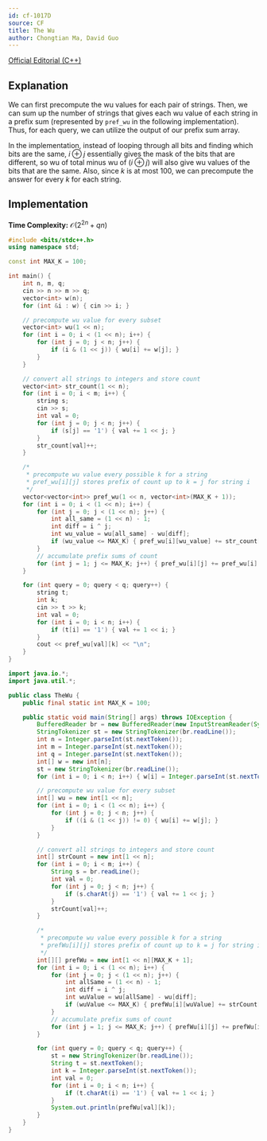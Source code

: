 ```yaml
---
id: cf-1017D
source: CF
title: The Wu
author: Chongtian Ma, David Guo
---
```


[Official Editorial (C++)](https://codeforces.com/blog/entry/61081)

## Explanation

We can first precompute the wu values for each pair of strings. Then, we can sum up the number of strings that gives each wu value of each string in a prefix sum (represented by `pref_wu` in the following implementation). Thus, for each query, we can utilize the output of our prefix sum array.

In the implementation,
instead of looping through all bits and finding which bits are the same, $i \oplus j$ essentially gives the mask of the bits that are different, so wu of total
minus wu of $(i \oplus j)$ will also give wu values of the bits that are the same. Also, since $k$ is at most $100$, we can precompute the answer for every $k$ for each string.

## Implementation

**Time Complexity:** $\mathcal{O}({2^{2n}} + qn)$

<LanguageSection>
<CPPSection>

```cpp
#include <bits/stdc++.h>
using namespace std;

const int MAX_K = 100;

int main() {
	int n, m, q;
	cin >> n >> m >> q;
	vector<int> w(n);
	for (int &i : w) { cin >> i; }

	// precompute wu value for every subset
	vector<int> wu(1 << n);
	for (int i = 0; i < (1 << n); i++) {
		for (int j = 0; j < n; j++) {
			if (i & (1 << j)) { wu[i] += w[j]; }
		}
	}

	// convert all strings to integers and store count
	vector<int> str_count(1 << n);
	for (int i = 0; i < m; i++) {
		string s;
		cin >> s;
		int val = 0;
		for (int j = 0; j < n; j++) {
			if (s[j] == '1') { val += 1 << j; }
		}
		str_count[val]++;
	}

	/*
	 * precompute wu value every possible k for a string
	 * pref_wu[i][j] stores prefix of count up to k = j for string i
	 */
	vector<vector<int>> pref_wu(1 << n, vector<int>(MAX_K + 1));
	for (int i = 0; i < (1 << n); i++) {
		for (int j = 0; j < (1 << n); j++) {
			int all_same = (1 << n) - 1;
			int diff = i ^ j;
			int wu_value = wu[all_same] - wu[diff];
			if (wu_value <= MAX_K) { pref_wu[i][wu_value] += str_count[j]; }
		}
		// accumulate prefix sums of count
		for (int j = 1; j <= MAX_K; j++) { pref_wu[i][j] += pref_wu[i][j - 1]; }
	}

	for (int query = 0; query < q; query++) {
		string t;
		int k;
		cin >> t >> k;
		int val = 0;
		for (int i = 0; i < n; i++) {
			if (t[i] == '1') { val += 1 << i; }
		}
		cout << pref_wu[val][k] << "\n";
	}
}
```

</CPPSection>
<JavaSection>

```java
import java.io.*;
import java.util.*;

public class TheWu {
	public final static int MAX_K = 100;

	public static void main(String[] args) throws IOException {
		BufferedReader br = new BufferedReader(new InputStreamReader(System.in));
		StringTokenizer st = new StringTokenizer(br.readLine());
		int n = Integer.parseInt(st.nextToken());
		int m = Integer.parseInt(st.nextToken());
		int q = Integer.parseInt(st.nextToken());
		int[] w = new int[n];
		st = new StringTokenizer(br.readLine());
		for (int i = 0; i < n; i++) { w[i] = Integer.parseInt(st.nextToken()); }

		// precompute wu value for every subset
		int[] wu = new int[1 << n];
		for (int i = 0; i < (1 << n); i++) {
			for (int j = 0; j < n; j++) {
				if ((i & (1 << j)) != 0) { wu[i] += w[j]; }
			}
		}

		// convert all strings to integers and store count
		int[] strCount = new int[1 << n];
		for (int i = 0; i < m; i++) {
			String s = br.readLine();
			int val = 0;
			for (int j = 0; j < n; j++) {
				if (s.charAt(j) == '1') { val += 1 << j; }
			}
			strCount[val]++;
		}

		/*
		 * precompute wu value every possible k for a string
		 * prefWu[i][j] stores prefix of count up to k = j for string i
		 */
		int[][] prefWu = new int[1 << n][MAX_K + 1];
		for (int i = 0; i < (1 << n); i++) {
			for (int j = 0; j < (1 << n); j++) {
				int allSame = (1 << n) - 1;
				int diff = i ^ j;
				int wuValue = wu[allSame] - wu[diff];
				if (wuValue <= MAX_K) { prefWu[i][wuValue] += strCount[j]; }
			}
			// accumulate prefix sums of count
			for (int j = 1; j <= MAX_K; j++) { prefWu[i][j] += prefWu[i][j - 1]; }
		}

		for (int query = 0; query < q; query++) {
			st = new StringTokenizer(br.readLine());
			String t = st.nextToken();
			int k = Integer.parseInt(st.nextToken());
			int val = 0;
			for (int i = 0; i < n; i++) {
				if (t.charAt(i) == '1') { val += 1 << i; }
			}
			System.out.println(prefWu[val][k]);
		}
	}
}
```

</JavaSection>
</LanguageSection>
